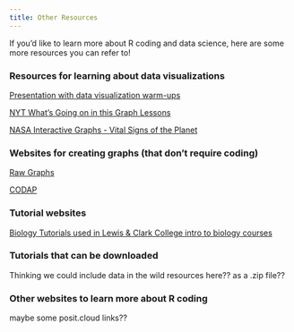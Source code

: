 ```yaml
---
title: Other Resources
---
```


If you'd like to learn more about R coding and data science, here are some more resources you can refer to! 

### Resources for learning about data visualizations

[Presentation with data visualization warm-ups](https://docs.google.com/presentation/d/1aQmF7ADHeU932y5Oqt0jAgjYDaE-_0bd80ZPqSfFy8A/edit?usp=sharing)

[NYT What's Going on in this Graph Lessons](https://www.nytimes.com/column/whats-going-on-in-this-graph)

[NASA Interactive Graphs - Vital Signs of the Planet](https://climate.nasa.gov/explore/interactives)

### Websites for creating graphs (that don't require coding)

[Raw Graphs](https://www.rawgraphs.io)

[CODAP](https://concord.org/our-work/research-projects/codap/)

### Tutorial websites

[Biology Tutorials used in Lewis & Clark College intro to biology courses](https://lewis-and-clark-data-science.github.io/BIO-110-Web-Tutorials/)

### Tutorials that can be downloaded 

Thinking we could include data in the wild resources here?? as a .zip file?? 

### Other websites to learn more about R coding

maybe some posit.cloud links?? 


